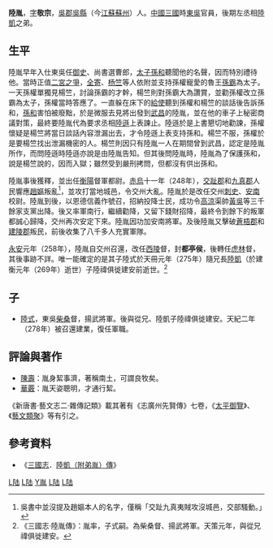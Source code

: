 '''陸胤'''，[[表字|字]]'''敬宗'''，[[吳郡|吳郡]][[吳縣|吳縣]]（今[[江蘇|江蘇]][[蘇州|蘇州]]）人。[[中國|中國]][[三國|三國]]時[[孫吳|東吳]]官員，後期左丞相[[陆凯_(三国)|陸凱]]之弟。

== 生平 ==
陸胤早年入仕東吳任[[御史|御史]]、尚書選曹郎，[[太子|太子]][[孫和|孫和]]聽聞他的名聲，因而特別禮待他。當時正值[[二宮之爭|二宮之爭]]，[[全寄|全寄]]、[[杨竺|杨竺]]等人依附並支持孫權寵愛的魯王[[孫霸|孫霸]]為太子。一天孫權單獨見楊竺，討論孫霸的才幹，楊竺則對孫霸大為讚賞，並勸孫權改立孫霸為太子，孫權當時答應了。一直躲在床下的[[給使|給使]]聽到孫權和楊竺的談話後告訴孫和，[[孫和|孫和]]害怕被廢黜，於是微服去見將出發到[[武昌郡|武昌]]的陸胤，並在他的車子上秘密商議對策，最終要陸胤代為要求丞相[[陸遜|陸遜]]上表諫止。陸遜於是上書懇切地勸諫，孫權懷疑是楊竺將當日談話內容泄漏出去，才令陸遜上表支持孫和。楊竺不服，孫權於是要楊竺找出泄漏機密的人。楊竺則因只有陸胤一人在期間曾到武昌，認定是陸胤所作，而問陸遜時陸遜亦說是由陸胤告知。但其後問陸胤時，陸胤為了保護孫和，說是楊竺說的，因而入獄；雖然受到嚴刑拷問，但都沒有供出孫和。

陸胤事後獲釋，並出任[[衡陽|衡陽]]督軍都尉。[[赤烏|赤烏]]十一年（248年），[[交趾郡|交趾郡]]和[[九真郡|九真郡]]人民響應[[趙嫗|趙嫗]]叛亂<REF>吳書中並沒提及趙嫗本人的名字，僅稱「交趾九真夷賊攻沒城邑，交部騷動。」</REF>，並攻打當地城邑，令交州大亂。陸胤於是改任交州[[刺史|刺史]]、[[交州|安南]]校尉。陸胤到後，以恩德信義作號召，招納投降士民，成功令[[高涼|高涼]]渠帥[[黃吳|黃吳]]等三千餘家支黨出降。後又率軍南行，繼續勸降，又留下錢財招降，最終令到餘下的叛軍都誠心歸降，交州再次安定下來。陸胤因功加安南將軍。及後陸胤又擊破[[蒼梧郡|蒼梧郡]]和[[建陵郡|建陵郡]]叛民，前後收集了八千多人充實軍隊。

[[永安_(孫休)|永安]]元年（258年），陸胤自交州召還，改任[[西陵|西陵]]督，封'''都亭侯'''，後轉任[[虎林|虎林]]督，其後事跡不詳。唯一能確定的是其子陸式於天冊元年（275年）隨兄長[[陸凱_(三國)|陸凱]]（於建衡元年（269年）逝世）子陸禕俱徙建安前逝世。<ref>《三國志·陸胤傳》：胤率，子式嗣。為柴桑督、揚武將軍。天策元年，與從兄禕俱徙建安。</ref>

== 子 ==
*[[陸式|陸式]]，東吳[[柴桑|柴桑]]督，揚武將軍。後與從兄、陸凱子陸禕俱徙建安。天紀二年（278年）被召還建業，復任軍職。

== 評論與著作 ==
*[[陳壽|陳壽]]：胤身絜事濟，著稱南土，可謂良牧矣。
*[[華覈|華覈]]：胤天姿聰明，才通行絜。

《新唐書·藝文志二·雜傳記類》載其著有《志廣州先賢傳》七卷，《[[太平御覽|太平御覽]]》、《[[藝文類聚|藝文類聚]]》等有引之。

== 參考資料 ==
*《[[三國志|三國志]]．[[s:三國志/卷61|陸凱（附弟胤）傳]]》
<div class="references-small">
<references />
</div>
{{三國志|nocat}}

[[Category:苏州人|L陆]]
[[Category:东吴軍事人物|L陆]]
[[Category:吴郡陆氏|Y胤]]
[[Category:东吴列侯|L陆]]
[[Category:越南歷史人物|L陆]]